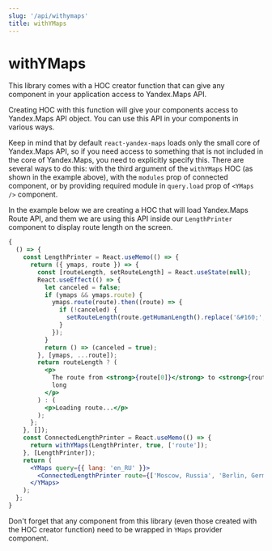 ```yaml
---
slug: '/api/withymaps'
title: withYMaps
---
```


# withYMaps

This library comes with a HOC creator function that can give any component in your application access to Yandex.Maps
API.

Creating HOC with this function will give your components access to Yandex.Maps API object. You can use this API in your
components in various ways.

Keep in mind that by default `react-yandex-maps` loads only the small core of Yandex.Maps API, so if you need access to
something that is not included in the core of Yandex.Maps, you need to explicitly specify this. There are several ways
to do this: with the third argument of the `withYMaps` HOC (as shown in the example above), with the `modules` prop of
connected component, or by providing required module in `query.load` prop of `<YMaps />` component.

In the example below we are creating a HOC that will load Yandex.Maps Route API, and them we are using this API inside
our `LengthPrinter` component to display route length on the screen.

```jsx
{
  () => {
    const LengthPrinter = React.useMemo(() => {
      return ({ ymaps, route }) => {
        const [routeLength, setRouteLength] = React.useState(null);
        React.useEffect(() => {
          let canceled = false;
          if (ymaps && ymaps.route) {
            ymaps.route(route).then((route) => {
              if (!canceled) {
                setRouteLength(route.getHumanLength().replace('&#160;', ' '));
              }
            });
          }
          return () => (canceled = true);
        }, [ymaps, ...route]);
        return routeLength ? (
          <p>
            The route from <strong>{route[0]}</strong> to <strong>{route[1]}</strong> is <strong>{routeLength}</strong>{' '}
            long
          </p>
        ) : (
          <p>Loading route...</p>
        );
      };
    }, []);
    const ConnectedLengthPrinter = React.useMemo(() => {
      return withYMaps(LengthPrinter, true, ['route']);
    }, [LengthPrinter]);
    return (
      <YMaps query={{ lang: 'en_RU' }}>
        <ConnectedLengthPrinter route={['Moscow, Russia', 'Berlin, Germany']} />
      </YMaps>
    );
  };
}
```

Don't forget that any component from this library (even those created with the HOC creator function) need to be wrapped
in `YMaps` provider component.
